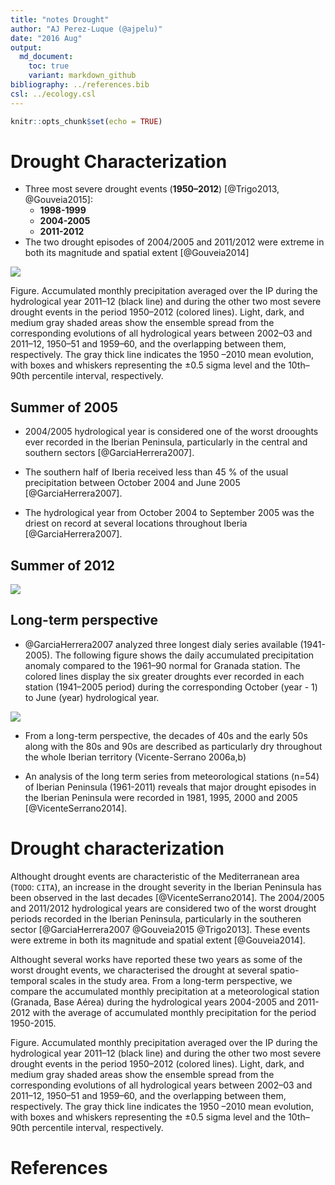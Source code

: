 ```yaml
---
title: "notes Drought"
author: "AJ Perez-Luque (@ajpelu)"
date: "2016 Aug"
output:  
  md_document:
    toc: true
    variant: markdown_github
bibliography: ../references.bib
csl: ../ecology.csl
---
```


```r
knitr::opts_chunk$set(echo = TRUE)
```

# Drought Characterization 

* Three most severe drought events (**1950–2012**) [@Trigo2013, @Gouveia2015]:
    * **1998-1999**
    * **2004-2005**
    * **2011-2012**

* The two drought episodes of 2004/2005 and 2011/2012 were extreme in both its magnitude and spatial extent [@Gouveia2014] 


![](../out/images/trigo_2012.jpg)



Figure. Accumulated monthly precipitation averaged over the IP during the hydrological year 2011–12 (black line) and during the other two most severe drought events in the period 1950–2012 (colored lines). Light, dark, and medium gray shaded areas show the ensemble spread from the corresponding evolutions of all hydrological years between 2002–03 and 2011–12, 1950–51 and 1959–60, and the overlapping between them, respectively. The gray thick line indicates the 1950 –2010 mean evolution, with boxes and whiskers representing the ±0.5 sigma level and the 10th–90th percentile interval, respectively.

## Summer of 2005 

* 2004/2005 hydrological year is considered one of the worst drooughts ever recorded in the Iberian Peninsula, particularly in the central and southern sectors [@GarciaHerrera2007].

* The southern half of Iberia received less than 45 % of the usual precipitation between October 2004 and June 2005 [@GarciaHerrera2007].

* The hydrological year from October 2004 to September 2005 was the driest on record at several locations throughout Iberia [@GarciaHerrera2007].

## Summer of 2012

![](../out/images/trigo_2012.jpg)




## Long-term perspective 

* @GarciaHerrera2007 analyzed three longest dialy series available (1941-2005). 
The following figure shows the daily accumulated precipitation anomaly compared to the 1961–90 normal for Granada station. The colored lines display the six greater droughts ever recorded in each station (1941–2005 period) during the corresponding October (year - 1) to June (year) hydrological year. 


![](../out/images/garcia_herrera_granada_zoom.jpg)


* From a long-term perspective, the decades of 40s and the early 50s along with the 80s and 90s are described as particularly dry throughout the whole Iberian territory (Vicente-Serrano 2006a,b)

* An analysis of the long term series from meteorological stations (n=54) of Iberian Peninsula (1961-2011) reveals that major drought episodes in the Iberian Peninsula were recorded in 1981, 1995, 2000 and 2005 [@VicenteSerrano2014].





# Drought characterization 

Althought drought events are characteristic of the Mediterranean area (`TODO`: `CITA`), an increase in the drought severity in the Iberian Peninsula has been observed in the last decades [@VicenteSerrano2014]. The 2004/2005 and 2011/2012 hydrological years are considered two of the worst drought periods recorded in the Iberian Peninsula, particularly in the southeren sector [@GarciaHerrera2007 @Gouveia2015 @Trigo2013]. These events were extreme in both its magnitude and spatial extent [@Gouveia2014]. 

Althought several works have reported these two years as some of the worst drought events, we characterised the drought at several spatio-temporal scales in the study area. From a long-term perspective, we compare the accumulated monthly precipitation at a meteorological station (Granada, Base Aérea) during the hydrological years 2004-2005 and 2011-2012 with the average of accumulated monthly precipitation for the period 1950-2015. 




Figure. Accumulated monthly precipitation averaged over the IP during the hydrological year 2011–12 (black line) and during the other two most severe drought events in the period 1950–2012 (colored lines). Light, dark, and medium gray shaded areas show the ensemble spread from the corresponding evolutions of all hydrological years between 2002–03 and 2011–12, 1950–51 and 1959–60, and the overlapping between them, respectively. The gray thick line indicates the 1950 –2010 mean evolution, with boxes and whiskers representing the ±0.5 sigma level and the 10th–90th percentile interval, respectively.


# References 




